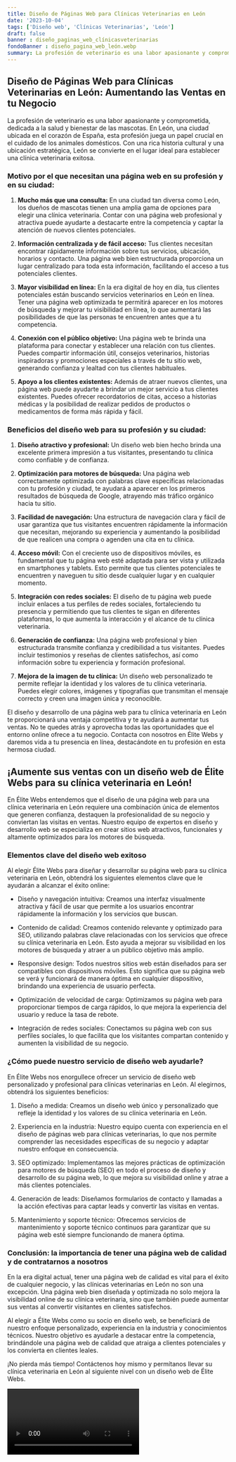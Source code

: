 ```yaml
---
title: Diseño de Páginas Web para Clínicas Veterinarias en León
date: '2023-10-04'
tags: ['Diseño web', 'Clínicas Veterinarias', 'León']
draft: false
banner : diseño_paginas_web_clínicasveterinarias
fondoBanner : diseño_pagina_web_león.webp
summary: La profesión de veterinario es una labor apasionante y comprometida, dedicada a la salud y bienestar de las mascotas. En León, una ciudad ubicada en el corazón de España, esta profesión juega un papel crucial en el cuidado de los animales domésticos. Con una rica historia cultural y una ubicación estratégica, León se convierte en el lugar ideal para establecer una clínica veterinaria exitosa.
---
```


## Diseño de Páginas Web para Clínicas Veterinarias en León: Aumentando las Ventas en tu Negocio

La profesión de veterinario es una labor apasionante y comprometida, dedicada a la salud y bienestar de las mascotas. En León, una ciudad ubicada en el corazón de España, esta profesión juega un papel crucial en el cuidado de los animales domésticos. Con una rica historia cultural y una ubicación estratégica, León se convierte en el lugar ideal para establecer una clínica veterinaria exitosa.

### Motivo por el que necesitan una página web en su profesión y en su ciudad:

1. **Mucho más que una consulta:** En una ciudad tan diversa como León, los dueños de mascotas tienen una amplia gama de opciones para elegir una clínica veterinaria. Contar con una página web profesional y atractiva puede ayudarte a destacarte entre la competencia y captar la atención de nuevos clientes potenciales.

2. **Información centralizada y de fácil acceso:** Tus clientes necesitan encontrar rápidamente información sobre tus servicios, ubicación, horarios y contacto. Una página web bien estructurada proporciona un lugar centralizado para toda esta información, facilitando el acceso a tus potenciales clientes.

3. **Mayor visibilidad en línea:** En la era digital de hoy en día, tus clientes potenciales están buscando servicios veterinarios en León en línea. Tener una página web optimizada te permitirá aparecer en los motores de búsqueda y mejorar tu visibilidad en línea, lo que aumentará las posibilidades de que las personas te encuentren antes que a tu competencia.

4. **Conexión con el público objetivo:** Una página web te brinda una plataforma para conectar y establecer una relación con tus clientes. Puedes compartir información útil, consejos veterinarios, historias inspiradoras y promociones especiales a través de tu sitio web, generando confianza y lealtad con tus clientes habituales.

5. **Apoyo a los clientes existentes:** Además de atraer nuevos clientes, una página web puede ayudarte a brindar un mejor servicio a tus clientes existentes. Puedes ofrecer recordatorios de citas, acceso a historias médicas y la posibilidad de realizar pedidos de productos o medicamentos de forma más rápida y fácil.

### Beneficios del diseño web para su profesión y su ciudad:

1. **Diseño atractivo y profesional:** Un diseño web bien hecho brinda una excelente primera impresión a tus visitantes, presentando tu clínica como confiable y de confianza.

2. **Optimización para motores de búsqueda:** Una página web correctamente optimizada con palabras clave específicas relacionadas con tu profesión y ciudad, te ayudará a aparecer en los primeros resultados de búsqueda de Google, atrayendo más tráfico orgánico hacia tu sitio.

3. **Facilidad de navegación:** Una estructura de navegación clara y fácil de usar garantiza que tus visitantes encuentren rápidamente la información que necesitan, mejorando su experiencia y aumentando la posibilidad de que realicen una compra o agenden una cita en tu clínica.

4. **Acceso móvil:** Con el creciente uso de dispositivos móviles, es fundamental que tu página web esté adaptada para ser vista y utilizada en smartphones y tablets. Esto permite que tus clientes potenciales te encuentren y naveguen tu sitio desde cualquier lugar y en cualquier momento.

5. **Integración con redes sociales:** El diseño de tu página web puede incluir enlaces a tus perfiles de redes sociales, fortaleciendo tu presencia y permitiendo que tus clientes te sigan en diferentes plataformas, lo que aumenta la interacción y el alcance de tu clínica veterinaria.

6. **Generación de confianza:** Una página web profesional y bien estructurada transmite confianza y credibilidad a tus visitantes. Puedes incluir testimonios y reseñas de clientes satisfechos, así como información sobre tu experiencia y formación profesional.

7. **Mejora de la imagen de tu clínica:** Un diseño web personalizado te permite reflejar la identidad y los valores de tu clínica veterinaria. Puedes elegir colores, imágenes y tipografías que transmitan el mensaje correcto y creen una imagen única y reconocible.

El diseño y desarrollo de una página web para tu clínica veterinaria en León te proporcionará una ventaja competitiva y te ayudará a aumentar tus ventas. No te quedes atrás y aprovecha todas las oportunidades que el entorno online ofrece a tu negocio. Contacta con nosotros en Élite Webs y daremos vida a tu presencia en línea, destacándote en tu profesión en esta hermosa ciudad.

<GifSeo />

<Cta />

## ¡Aumente sus ventas con un diseño web de Élite Webs para su clínica veterinaria en León!

En Élite Webs entendemos que el diseño de una página web para una clínica veterinaria en León requiere una combinación única de elementos que generen confianza, destaquen la profesionalidad de su negocio y conviertan las visitas en ventas. Nuestro equipo de expertos en diseño y desarrollo web se especializa en crear sitios web atractivos, funcionales y altamente optimizados para los motores de búsqueda.

### Elementos clave del diseño web exitoso

Al elegir Élite Webs para diseñar y desarrollar su página web para su clínica veterinaria en León, obtendrá los siguientes elementos clave que le ayudarán a alcanzar el éxito online:

- Diseño y navegación intuitiva: Creamos una interfaz visualmente atractiva y fácil de usar que permite a los usuarios encontrar rápidamente la información y los servicios que buscan.

- Contenido de calidad: Creamos contenido relevante y optimizado para SEO, utilizando palabras clave relacionadas con los servicios que ofrece su clínica veterinaria en León. Esto ayuda a mejorar su visibilidad en los motores de búsqueda y atraer a un público objetivo más amplio.

- Responsive design: Todos nuestros sitios web están diseñados para ser compatibles con dispositivos móviles. Esto significa que su página web se verá y funcionará de manera óptima en cualquier dispositivo, brindando una experiencia de usuario perfecta.

- Optimización de velocidad de carga: Optimizamos su página web para proporcionar tiempos de carga rápidos, lo que mejora la experiencia del usuario y reduce la tasa de rebote.

- Integración de redes sociales: Conectamos su página web con sus perfiles sociales, lo que facilita que los visitantes compartan contenido y aumenten la visibilidad de su negocio.

### ¿Cómo puede nuestro servicio de diseño web ayudarle?

En Élite Webs nos enorgullece ofrecer un servicio de diseño web personalizado y profesional para clínicas veterinarias en León. Al elegirnos, obtendrá los siguientes beneficios:

1. Diseño a medida: Creamos un diseño web único y personalizado que refleje la identidad y los valores de su clínica veterinaria en León.

2. Experiencia en la industria: Nuestro equipo cuenta con experiencia en el diseño de páginas web para clínicas veterinarias, lo que nos permite comprender las necesidades específicas de su negocio y adaptar nuestro enfoque en consecuencia.

3. SEO optimizado: Implementamos las mejores prácticas de optimización para motores de búsqueda (SEO) en todo el proceso de diseño y desarrollo de su página web, lo que mejora su visibilidad online y atrae a más clientes potenciales.

4. Generación de leads: Diseñamos formularios de contacto y llamadas a la acción efectivas para captar leads y convertir las visitas en ventas.

5. Mantenimiento y soporte técnico: Ofrecemos servicios de mantenimiento y soporte técnico continuos para garantizar que su página web esté siempre funcionando de manera óptima.

### Conclusión: la importancia de tener una página web de calidad y de contratarnos a nosotros

En la era digital actual, tener una página web de calidad es vital para el éxito de cualquier negocio, y las clínicas veterinarias en León no son una excepción. Una página web bien diseñada y optimizada no solo mejora la visibilidad online de su clínica veterinaria, sino que también puede aumentar sus ventas al convertir visitantes en clientes satisfechos.

Al elegir a Élite Webs como su socio en diseño web, se beneficiará de nuestro enfoque personalizado, experiencia en la industria y conocimientos técnicos. Nuestro objetivo es ayudarle a destacar entre la competencia, brindándole una página web de calidad que atraiga a clientes potenciales y los convierta en clientes leales.

¡No pierda más tiempo! Contáctenos hoy mismo y permítanos llevar su clínica veterinaria en León al siguiente nivel con un diseño web de Élite Webs.

<Video />

<CtaBot job='Clínicas Veterinarias' city='León'/>

<Gmaps query='León+españa+maps' />